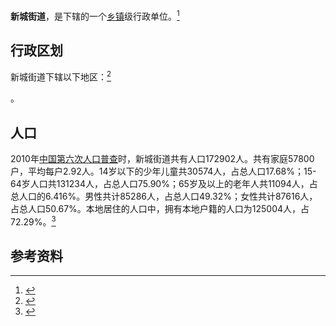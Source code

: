 {{中国乡级行政区
|景观照片文件名 = 肥城市市民广场.jpg
|景观照片大小   = 220px
|景观照片描述   =肥城市市民广场
|37/09/83/001/000}}

'''新城街道'''，是{{PRC admin/fullname|37/09/83/001/000|3}}下辖的一个[[乡镇|乡镇]]级行政单位。<ref>{{PRC admin/ref sgc|{{PRC admin/parent|37/09/83/001/000}}}}</ref>

== 行政区划 ==

新城街道下辖以下地区：<ref>{{PRC admin/ref sgc|37/09/83/001/000}}</ref>

{{PRC admin/children|37/09/83/001/000}}。
== 人口 ==

2010年[[中国第六次人口普查|中国第六次人口普查]]时，新城街道共有人口172902人。共有家庭57800户，平均每户2.92人。14岁以下的少年儿童共30574人，占总人口17.68%；15-64岁人口共131234人，占总人口75.90%；65岁及以上的老年人共11094人，占总人口的6.416%。男性共计85286人，占总人口49.32%；女性共计87616人，占总人口50.67%。本地居住的人口中，拥有本地户籍的人口为125004人，占72.29%。<ref name="人口普查2010">{{cite book| title =《中国2010年人口普查分乡、镇、街道资料》| author1 =中国国务院人口普查办公室| author2 =中国国家统计局人口就业统计司| year =2010| website =| page =表15 山东省乡、镇、街道人口| format =|}}</ref>

== 参考资料 ==

{{reflist}}

{{行政区划小作品}}
{{PRC admin/navcat|37/09/83/001/000}}